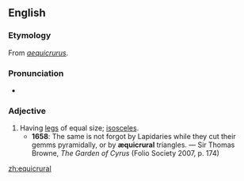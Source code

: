 ==English==

===Etymology===
From {{etyl|la|en}} ''[[aequicrurus]]''.

===Pronunciation===
* {{IPA|/iːkwɪˈkɹʊəɹəl/|lang=en}}

===Adjective===
{{en-adj}}

# Having [[legs]] of equal size; [[isosceles]].
#* '''1658''': The same is not forgot by Lapidaries while they cut their gemms pyramidally, or by '''æquicrural''' triangles. — Sir Thomas Browne, ''The Garden of Cyrus'' (Folio Society 2007, p. 174)

[[zh:equicrural]]